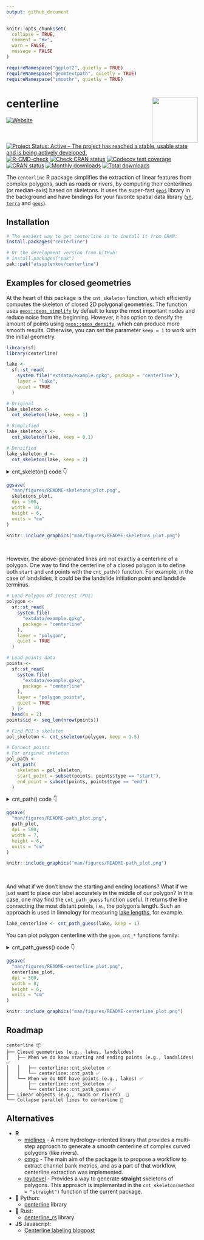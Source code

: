 ```yaml
---
output: github_document
---
```


```r
knitr::opts_chunk$set(
  collapse = TRUE,
  comment = "#>",
  warn = FALSE,
  message = FALSE
)

requireNamespace("ggplot2", quietly = TRUE)
requireNamespace("geomtextpath", quietly = TRUE)
requireNamespace("smoothr", quietly = TRUE)
```

# centerline <img src="man/figures/logo.png" align="right" width="120" />

<!-- badges: start -->
[![Website](https://img.shields.io/website?label=centerline.anatolii.nz&url=https%3A%2F%2Fcenterline.anatolii.nz%2F)](https://centerline.anatolii.nz/)
[![Project Status: Active – The project has reached a stable, usable state and is being actively developed.](https://www.repostatus.org/badges/latest/active.svg)](https://www.repostatus.org/#active)
[![R-CMD-check](https://github.com/atsyplenkov/centerline/actions/workflows/R-CMD-check.yaml/badge.svg)](https://github.com/atsyplenkov/centerline/actions/workflows/R-CMD-check.yaml)
[![Check CRAN status](https://github.com/atsyplenkov/centerline/actions/workflows/CRAN-checks.yaml/badge.svg)](https://github.com/atsyplenkov/centerline/actions/workflows/CRAN-checks.yaml)
[![Codecov test coverage](https://codecov.io/gh/atsyplenkov/centerline/graph/badge.svg)](https://app.codecov.io/gh/atsyplenkov/centerline)
[![CRAN status](https://www.r-pkg.org/badges/version/centerline)](https://CRAN.R-project.org/package=centerline)
[![Monthly downloads](https://cranlogs.r-pkg.org/badges/centerline)](https://CRAN.R-project.org/package=centerline)
[![Total downloads](http://cranlogs.r-pkg.org/badges/grand-total/centerline)](https://cran.r-project.org/package=centerline)
<!-- badges: end -->

The `centerline` R package simplifies the extraction of linear features from complex polygons, such as roads or rivers, by computing their centerlines (or median-axis) based on skeletons. It uses the super-fast [`geos`](https://paleolimbot.github.io/geos/index.html) library in the background and have bindings for your favorite spatial data library ([`sf`](https://r-spatial.github.io/sf/), [`terra`](https://rspatial.github.io/terra/) and [`geos`](https://paleolimbot.github.io/geos/index.html)).

## Installation

```r
# The easiest way to get centerline is to install it from CRAN:
install.packages("centerline")

# Or the development version from GitHub:
# install.packages("pak")
pak::pak("atsyplenkov/centerline")
```

## Examples for closed geometries

At the heart of this package is the `cnt_skeleton` function, which efficiently computes the skeleton of closed 2D polygonal geometries. The function uses [`geos::geos_simplify`](https://paleolimbot.github.io/geos/reference/geos_centroid.html) by default to keep the most important nodes and reduce noise from the beginning. However, it has option to densify the amount of points using [`geos::geos_densify`](https://paleolimbot.github.io/geos/reference/geos_centroid.html), which can produce more smooth results. Otherwise, you can set the parameter `keep = 1` to work with the initial geometry.

```r
library(sf)
library(centerline)

lake <-
  sf::st_read(
    system.file("extdata/example.gpkg", package = "centerline"),
    layer = "lake",
    quiet = TRUE
  )

# Original
lake_skeleton <-
  cnt_skeleton(lake, keep = 1)

# Simplified
lake_skeleton_s <-
  cnt_skeleton(lake, keep = 0.1)

# Densified
lake_skeleton_d <-
  cnt_skeleton(lake, keep = 2)

```

<details>
<summary>cnt_skeleton() code 👇</summary>
```r
library(ggplot2)

skeletons <-
  rbind(lake_skeleton, lake_skeleton_s, lake_skeleton_d)
skeletons$type <- factor(
  c("Original", "Simplified", "Densified"),
  levels = c("Original", "Simplified", "Densified")
)

skeletons_plot <-
  ggplot() +
  geom_sf(
    data = lake,
    fill = "#c8e8f1",
    color = NA
  ) +
  geom_sf(
    data = skeletons,
    lwd = 0.2,
    alpha = 0.5,
    color = "#263238"
  ) +
  coord_sf(expand = FALSE, clip = "off") +
  labs(caption = "cnt_skeleton() example") +
  facet_wrap(~type) +
  theme_void() +
  theme(
    plot.caption = element_text(family = "mono", size = 6),
    plot.background = element_rect(fill = "white", color = NA),
    strip.text = element_text(face = "bold", hjust = 0.25, size = 12),
    plot.margin = margin(0.2, -0.5, 0.2, -0.5, unit = "lines"),
    panel.spacing.x = unit(-2, "lines")
  )
```

</details>

```r
ggsave(
  "man/figures/README-skeletons_plot.png",
  skeletons_plot,
  dpi = 500,
  width = 10,
  height = 6,
  units = "cm"
)
```
```r
knitr::include_graphics("man/figures/README-skeletons_plot.png")
```

<br>

However, the above-generated lines are not exactly a centerline of a polygon. One way to find the centerline of a closed polygon is to define both `start` and `end` points with the `cnt_path()` function. For example, in the case of landslides, it could be the landslide initiation point and landslide terminus.

```r
# Load Polygon Of Interest (POI)
polygon <-
  sf::st_read(
    system.file(
      "extdata/example.gpkg",
      package = "centerline"
    ),
    layer = "polygon",
    quiet = TRUE
  )

# Load points data
points <-
  sf::st_read(
    system.file(
      "extdata/example.gpkg",
      package = "centerline"
    ),
    layer = "polygon_points",
    quiet = TRUE
  ) |>
  head(n = 2)
points$id <- seq_len(nrow(points))

# Find POI's skeleton
pol_skeleton <- cnt_skeleton(polygon, keep = 1.5)

# Connect points
# For original skeleton
pol_path <-
  cnt_path(
    skeleton = pol_skeleton,
    start_point = subset(points, points$type == "start"),
    end_point = subset(points, points$type == "end")
  )
```

<details>
<summary>cnt_path() code 👇</summary>
```r
path_plot <- ggplot() +
  geom_sf(
    data = polygon,
    fill = "#d2d2d2",
    color = NA
  ) +
  geom_sf(
    data = pol_path,
    lwd = 1,
    color = "black"
  ) +
  geom_sf(
    data = points,
    aes(
      shape = type,
      fill = type
    ),
    color = "white",
    lwd = rel(1),
    size = rel(3)
  ) +
  scale_fill_manual(
    name = "",
    values = c(
      "start" = "dodgerblue",
      "end" = "firebrick"
    )
  ) +
  scale_shape_manual(
    name = "",
    values = c(
      "start" = 21,
      "end" = 22
    )
  ) +
  coord_sf(expand = FALSE, clip = "off") +
  labs(caption = "cnt_path() example") +
  theme_void() +
  theme(
    legend.position = "inside",
    legend.position.inside = c(0.85, 0.2),
    legend.key.spacing.y = unit(-0.5, "lines"),
    plot.caption = element_text(family = "mono", size = 6),
    plot.background = element_rect(fill = "white", color = NA),
    strip.text = element_text(face = "bold", hjust = 0.25, size = 12),
    plot.margin = margin(0.2, -0.5, 0.2, -0.5, unit = "lines"),
    panel.spacing.x = unit(-2, "lines")
  )
```
</details>

```r
ggsave(
  "man/figures/README-path_plot.png",
  path_plot,
  dpi = 500,
  width = 7,
  height = 6,
  units = "cm"
)
```
```r
knitr::include_graphics("man/figures/README-path_plot.png")
```

<br>

And what if we don't know the starting and ending locations? What if we just want to place our label accurately in the middle of our polygon? In this case, one may find the `cnt_path_guess` function useful. It returns the line connecting the most distant points, i.e., the polygon's length. Such an approach is used in limnology for measuring [lake lengths](https://www.lakescientist.com/lake-shape/), for example.

```r
lake_centerline <- cnt_path_guess(lake, keep = 1)
```

You can plot polygon centerline with the `geom_cnt_*` functions family:

<details>
<summary>cnt_path_guess() code 👇</summary>
```r
library(ggplot2)

lakes <- rbind(lake, lake)
lakes$lc <- c("black", NA_character_) 

centerline_plot <- 
  ggplot() +
  geom_sf(
    data = lakes,
    fill = "#c8e8f1",
    color = NA
  ) +
  geom_cnt_text(
    data = lakes,
    aes(
      label = name,
      linecolor = lc
    ),
    keep = 1
  ) +
  facet_wrap(~lc) +
  labs(
    caption = "cnt_path_guess() and geom_cnt_text() examples"
  ) +
  theme_void() +
  theme(
    legend.position = "inside",
    legend.position.inside = c(0.85, 0.2),
    legend.key.spacing.y = unit(-0.5, "lines"),
    plot.caption = element_text(family = "mono", size = 6),
    plot.background = element_rect(fill = "white", color = NA),
    strip.text = element_blank(),
    plot.margin = margin(0.2, -0.5, 0.2, -0.5, unit = "lines"),
    panel.spacing.x = unit(-2, "lines")
  )
```
</details>

```r
ggsave(
  "man/figures/README-centerline_plot.png",
  centerline_plot,
  dpi = 500,
  width = 8,
  height = 6,
  units = "cm"
)
```
```r
knitr::include_graphics("man/figures/README-centerline_plot.png")
```


## Roadmap

```
centerline 📦
├── Closed geometries (e.g., lakes, landslides)
│   ├── When we do know starting and ending points (e.g., landslides) ✅
│   │   ├── centerline::cnt_skeleton ✅
│   │   └── centerline::cnt_path ✅
│   └── When we do NOT have points (e.g., lakes) ✅
│       ├── centerline::cnt_skeleton ✅
│       └── centerline::cnt_path_guess ✅
├── Linear objects (e.g., roads or rivers)  🔲
└── Collapse parallel lines to centerline 🔲
```

## Alternatives
- **R**
	- [midlines](https://github.com/RichardPatterson/midlines) - A more hydrology-oriented library that provides a multi-step approach to generate a smooth centerline of complex curved polygons (like rivers).
	- [cmgo](https://github.com/AntoniusGolly/cmgo) - The main aim of the package is to propose a workflow to extract channel bank metrics, and as a part of that workflow, centerline extraction was implemented.
  - [raybevel](https://github.com/tylermorganwall/raybevel) - Provides a way to generate **straight** skeletons of polygons. This approach is implemented in the `cnt_skeleton(method = "straight")` function of the current package.
- 🐍 Python:
	- [centerline](https://github.com/fitodic/centerline/tree/master) library
- 🦀 Rust:
	- [centerline_rs](https://codeberg.org/eadf/centerline_rs) library
- **JS** Javascript:
  - [Centerline labeling blogpost](https://observablehq.com/@veltman/centerline-labeling)
